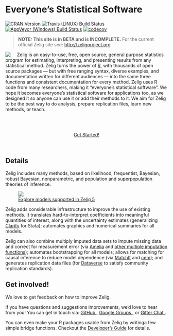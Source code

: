 Everyone's Statistical Software
==========================================

[![CRAN Version](http://www.r-pkg.org/badges/version/Zelig)](http://cran.r-project.org/package=Zelig)
[![Travis (LINUX) Build Status](https://travis-ci.org/IQSS/Zelig.svg?branch=master)](https://travis-ci.org/IQSS/Zelig)
[![AppVeyor (Windows) Build Status](https://ci.appveyor.com/api/projects/status/github/IQSS/Zelig?branch=master&svg=true)](https://ci.appveyor.com/project/IQSS/Zelig)
[![codecov](https://codecov.io/gh/IQSS/Zelig/branch/master/graph/badge.svg)](https://codecov.io/gh/IQSS/Zelig)

> <i class="fa fa-exclamation-triangle fa-2x" aria-hidden="true"></i> **NOTE: This site is in BETA and is INCOMPLETE.** For the current official Zelig site see: <http://zeligproject.org> 

<img style="float:left; padding-right:20px" src="https://github.com/IQSS/Zelig/blob/master/README_files/img/zelig.png?raw=true"/>

Zelig is an easy-to-use, free, open source, general purpose statistics program for estimating, interpreting, and presenting results from any statistical method. Zelig turns the power of [R](https://www.r-project.org/), with thousands of open source packages — but with free ranging syntax, diverse examples, and documentation written for different audiences — into the same three functions and consistent documentation for every method. Zelig uses R code from many researchers, making it "everyone's statistical software". We hope it becomes everyone's statistical software for applications too, as we designed it so anyone can use it or add their methods to it. We aim for Zelig to be the best way to do analysis, prepare replication files, learn new methods, or teach.

<br>
<br>

<p align="center">
  <a href="articles/quickstart.html" class="btn btn-warning">Get Started!</a>
</p>

<br>

## Details

Zelig includes many methods, based on likelihood, frequentist, Bayesian, robust Bayesian, nonparametric, and population and superpopulation theories of inference. 

<figure>
  <a href="articles/available-models-overview.html"><img src="https://github.com/IQSS/Zelig/blob/pkgdown/README_files/img/zelig_models_thumb.png?raw=true">
  <figcaption>Explore models supported in Zelig 5</figcaption>
  </a>

</figure>

Zelig adds considerable infrastructure to improve the use of existing methods. It translates hard-to-interpret coefficients into meaningful quantities of interest, along with the uncertainty estimates (generalizing [Clarify](http://gking.harvard.edu/publications/clarify-software-interpreting-and-presenting-statistical-results) for Stata); automates graphics and numerical summaries for all models. 


Zelig can also combine multiply imputed data sets to impute missing data and correct for measurement error (via [Amelia](http://gking.harvard.edu/amelia) and [other multiple imputation functions](reference/to_zelig_mi.html)); automates bootstrapping for all models; allows for matching for causal inference to reduce model dependence (via [MatchIt](http://gking.harvard.edu/publications/matchit-nonparametric-preprocessing-parametric-causal-inference) and [cem](http://gking.harvard.edu/cem)); and generates replication data files (for [Dataverse](http://dataverse.org/) to satisfy community replication standards). 

## Get involved!

We love to get feedback on how to improve Zelig.

<i class="fa fa-comment-o" aria-hidden="true"></i> If you have questions and 
suggestions improvements, we'd love to hear from you! You can get in touch via: 
<a href="https://github.com/IQSS/Zelig/issues">GitHub <i class="fa fa-github" aria-hidden="true"></i></a>, 
<a href="https://groups.google.com/forum/#!forum/zelig-statistical-software">Google Groups <i class="fa fa-google" aria-hidden="true"></i></a>, or 
<a href="https://gitter.im/Zelig-dev/CommunityQueries">Gitter Chat <i class="fa fa-comments-o" aria-hidden="true"></i></a>. 

<i class="fa fa-code" aria-hidden="true"></i> You can even make your R packages 
usable from Zelig by writinga few simple bridge functions. Checkout the 
[Developer's Guide](articles/developers-guide.html) for details.




<!------ Gitter Chat Window -------------------------------->
<style type="text/css">
aside.gitter-chat-embed {
  height: 91.5%;
  top: 8.5%;
}
</style>

<script>
  ((window.gitter = {}).chat = {}).options = {
    room: 'Zelig-dev/CommunityQueries'
  };
</script>
<script src="https://sidecar.gitter.im/dist/sidecar.v1.js" async defer></script>